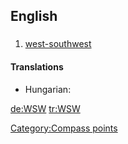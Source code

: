 ==English==

==={{abbreviation}}===
{{infl|en|abbreviation}}

# [[west-southwest]]

====Translations====
{{trans-top|west-southwest}}
* Hungarian: {{t-|hu|NyDNy}}
{{trans-mid}}
{{trans-bottom}}

[[Category:Compass points]]

[[de:WSW]]
[[tr:WSW]]